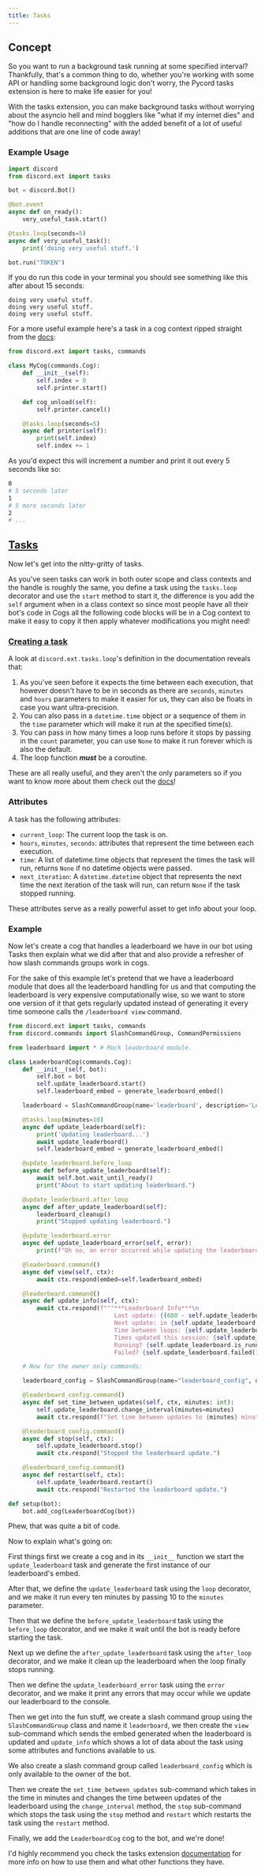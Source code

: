 ```yaml
---
title: Tasks
---
```


## Concept

So you want to run a background task running at some specified interval? Thankfully, that's a common thing to do, whether you're working with some API or handling some background logic don't worry, the Pycord tasks extension is here to make life easier for you!

With the tasks extension, you can make background tasks without worrying about the asyncio hell and mind bogglers like "what if my internet dies" and "how do I handle reconnecting" with the added benefit of a lot of useful additions that are one line of code away!

### Example Usage

```py
import discord
from discord.ext import tasks

bot = discord.Bot()

@bot.event
async def on_ready():
    very_useful_task.start()

@tasks.loop(seconds=5)
async def very_useful_task():
    print('doing very useful stuff.')

bot.run("TOKEN")
```

If you do run this code in your terminal you should see something like this after about 15 seconds:

```
doing very useful stuff.
doing very useful stuff.
doing very useful stuff.
```

For a more useful example here's a task in a cog context ripped straight from the [docs](https://docs.pycord.dev/en/stable/ext/tasks/index.html#recipes):

```py
from discord.ext import tasks, commands

class MyCog(commands.Cog):
    def __init__(self):
        self.index = 0
        self.printer.start()

    def cog_unload(self):
        self.printer.cancel()

    @tasks.loop(seconds=5)
    async def printer(self):
        print(self.index)
        self.index += 1
```

As you'd expect this will increment a number and print it out every 5 seconds like so:
```sh
0
# 5 seconds later
1
# 5 more seconds later
2
# ...
```

## [Tasks](https://docs.pycord.dev/en/stable/ext/tasks/index.html)

Now let's get into the nitty-gritty of tasks.

As you've seen tasks can work in both outer scope and class contexts and the handle is roughly the same, you define a task using the `tasks.loop` decorator and use the `start` method to start it, the difference is you add the `self` argument when in a class context so since most people have all their bot's code in Cogs all the following code blocks will be in a Cog context to make it easy to copy it then apply whatever modifications you might need!

### [Creating a task](https://docs.pycord.dev/en/stable/ext/tasks/index.html#discord.ext.tasks.loop)

A look at `discord.ext.tasks.loop`'s definition in the documentation reveals that:
1.  As you've seen before it expects the time between each execution, that however doesn't have to be in seconds as
there are `seconds`, `minutes` and `hours` parameters to make it easier for us, they can also be floats in case you want
ultra-precision.
2.  You can also pass in a `datetime.time` object or a sequence of them in the `time` parameter which will make it run
at the specified time(s).
3.  You can pass in how many times a loop runs before it stops by passing in the `count` parameter, you can use `None`
to make it run forever which is also the default.
4.  The loop function ***must*** be a coroutine.

These are all really useful, and they aren't the only parameters so if you want to know more about them check out the
[docs](https://docs.pycord.dev/en/stable/ext/tasks/index.html#discord.ext.tasks.loop)!

### Attributes

A task has the following attributes:
-   `current_loop`: The current loop the task is on.
-   `hours`, `minutes`, `seconds`: attributes that represent the time between each execution.
-   `time`: A list of datetime.time objects that represent the times the task will run, returns `None` if no datetime
objects were passed.
-   `next_iteration`: A `datetime.datetime` object that represents the next time the next iteration of the task will
run, can return `None` if the task stopped running.

These attributes serve as a really powerful asset to get info about your loop.

### Example

Now let's create a cog that handles a leaderboard we have in our bot using Tasks then explain what we did after that and
also provide a refresher of how slash commands groups work in cogs.

For the sake of this example let's pretend that we have a leaderboard module that does all the leaderboard handling for
us and that computing the leaderboard is very expensive computationally wise, so we want to store one version of it that
gets regularly updated instead of generating it every time someone calls the `/leaderboard view` command.
```py
from discord.ext import tasks, commands
from discord.commands import SlashCommandGroup, CommandPermissions

from leaderboard import * # Mock leaderboard module.

class LeaderboardCog(commands.Cog):
    def __init__(self, bot):
        self.bot = bot
        self.update_leaderboard.start()
        self.leaderboard_embed = generate_leaderboard_embed()

    leaderboard = SlashCommandGroup(name='leaderboard', description='Leaderboard commands.')

    @tasks.loop(minutes=10)
    async def update_leaderboard(self):
        print('Updating leaderboard...')
        await update_leaderboard()
        self.leaderboard_embed = generate_leaderboard_embed()

    @update_leaderboard.before_loop
    async def before_update_leaderboard(self):
        await self.bot.wait_until_ready()
        print("About to start updating leaderboard.")

    @update_leaderboard.after_loop
    async def after_update_leaderboard(self):
        leaderboard_cleanup()
        print("Stopped updating leaderboard.")

    @update_leaderboard.error
    async def update_leaderboard_error(self, error):
        print(f"Oh no, an error occurred while updating the leaderboard. Error: {error}")

    @leaderboard.command()
    async def view(self, ctx):
        await ctx.respond(embed=self.leaderboard_embed)

    @leaderboard.command()
    async def update_info(self, ctx):
        await ctx.respond(f"""***Leaderboard Info***\n
                              Last update: {(600 - self.update_leaderboard.next_iteration.timestamp())//60} minutes ago.\n
                              Next update: in {self.update_leaderboard.next_iteration.timestamp() // 60} minutes.\n
                              Time between loops: {self.update_leaderboard.minutes} minutes.\n
                              Times updated this session: {self.update_leaderboard.current_loop}.
                              Running? {self.update_leaderboard.is_running()}
                              Failed? {self.update_leaderboard.failed()}""", ephemeral=True)

    # Now for the owner only commands:

    leaderboard_config = SlashCommandGroup(name="leaderboard_config", description="Leaderboard configuration commands", permission=[CommandPermissions("owner", 2, True)])

    @leaderboard_config.command()
    async def set_time_between_updates(self, ctx, minutes: int):
        self.update_leaderboard.change_interval(minutes=minutes)
        await ctx.respond(f"Set time between updates to {minutes} minutes.")

    @leaderboard_config.command()
    async def stop(self, ctx):
        self.update_leaderboard.stop()
        await ctx.respond("Stopped the leaderboard update.")

    @leaderboard_config.command()
    async def restart(self, ctx):
        self.update_leaderboard.restart()
        await ctx.respond("Restarted the leaderboard update.")

def setup(bot):
    bot.add_cog(LeaderboardCog(bot))
```

Phew, that was quite a bit of code.

Now to explain what's going on:

First things first we create a cog and in its `__init__` function we start the `update_leaderboard` task and generate
the first instance of our leaderboard's embed.

After that, we define the `update_leaderboard` task using the `loop` decorator, and we make it run every ten minutes by
passing 10 to the `minutes` parameter.

Then that we define the `before_update_leaderboard` task using the `before_loop` decorator, and we make it wait until the
bot is ready before starting the task.

Next up we define the `after_update_leaderboard` task using the `after_loop` decorator, and we make it clean up the
leaderboard when the loop finally stops running.

Then we define the `update_leaderboard_error` task using the `error` decorator, and we make it print any errors that may
occur while we update our leaderboard to the console.

Then we get into the fun stuff, we create a slash command group using the `SlashCommandGroup` class and name it
`leaderboard`, we then create the `view` sub-command which sends the embed generated when the leaderboard is updated and
`update_info` which shows a lot of data about the task using some attributes and functions available to us.

We also create a slash command group called `leaderboard_config` which is only available to the owner of the bot.

Then we create the `set_time_between_updates` sub-command which takes in the time in minutes and changes the time
between updates of the leaderboard using the `change_interval` method, the `stop` sub-command which stops the task using
the `stop` method and `restart` which restarts the task using the `restart` method.

Finally, we add the `LeaderboardCog` cog to the bot, and we're done!

I'd highly recommend you check the tasks extension
[documentation](https://docs.pycord.dev/en/stable/ext/tasks/index.html) for more info on how to use them and what other
functions they have.
